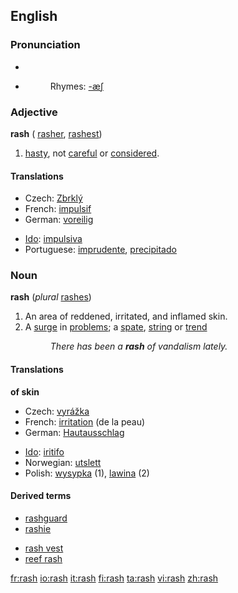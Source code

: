 ==English==

===Pronunciation===
*{{IPA|/ræʃ/}}
*{{audio|en-us-rash.ogg|Audio (US)}}
*:Rhymes: [[Rhymes:English:-æʃ|-æʃ]]

===Adjective===
'''rash''' ({{compare}} [[rasher]], {{super}} [[rashest]])

#[[hasty]], not [[careful]] or [[considered]].

====Translations====
{{top}}
*Czech: [[Zbrklý]]
*French: [[impulsif]]
*German: [[voreilig]]
{{mid}}
*[[Ido]]: [[impulsiva]]
*Portuguese: [[imprudente]], [[precipitado]]
{{bottom}}

===Noun===
'''rash''' (''plural'' [[rashes]])

#An area of reddened, irritated, and inflamed skin.
#A [[surge]] in [[problem]]s; a [[spate]], [[string]] or [[trend]]
#:''There has been a '''rash''' of vandalism lately.''

====Translations====
'''of skin'''
{{top}}
*Czech: [[vyrážka]] {{f}}
*French: [[irritation]] (de la peau) {{f}}
*German: [[Hautausschlag]]
{{mid}}
*[[Ido]]: [[iritar|iritifo]]
*Norwegian: [[utslett]] {{n}}
*Polish: [[wysypka]] {{f}} (1), [[lawina]] {{f}} (2)
{{bottom}}

====Derived terms====
{{top2}}
*[[rashguard]]
*[[rashie]]
{{mid2}}
*[[rash vest]]
*[[reef rash]]
{{bottom}}

[[fr:rash]]
[[io:rash]]
[[it:rash]]
[[fi:rash]]
[[ta:rash]]
[[vi:rash]]
[[zh:rash]]